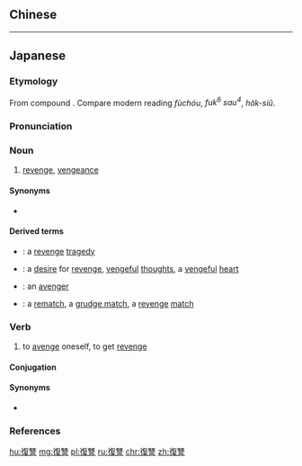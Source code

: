 ==Chinese==
{{zh-see|復仇|v}}

----

==Japanese==
{{ja-kanjitab|ふく|しゅう|yomi=o}}

===Etymology===
From {{etyl|ltc|ja|sort=ふくしゅう}} compound {{m|zh|復讎|tr=bjuwk dzyuw|lit=return + rivalry}}.  Compare modern {{etyl|cmn|-}} reading ''fùchóu'', {{etyl|yue|-}} ''fuk<sup>6</sup> sau<sup>4</sup>'', {{etyl|nan|-}} ''ho̍k-siû''.

===Pronunciation===
{{ja-pron|yomi=kanon|ふくしゅう|acc=0|acc_ref=DJR}}

===Noun===
{{ja-noun|ふくしゅう|hhira=ふくしう}}

# [[revenge]], [[vengeance]]

====Synonyms====
* {{ja-r|返報|へんぽう}}

====Derived terms====
{{der-top}}
* {{ja-r|復讐劇|ふくしゅうげき}}: a [[revenge]] [[tragedy]]
* {{ja-r|復讐心|ふくしゅうしん}}: a [[desire]] for [[revenge]], [[vengeful]] [[thought]]s, a [[vengeful]] [[heart]]
* {{ja-r|復讐者|ふくしゅうしゃ}}: an [[avenger]]
* {{ja-r|復讐戦|ふくしゅうせん}}: a [[rematch]], a [[grudge match]], a [[revenge]] [[match]]
{{der-bottom}}

===Verb===
{{ja-verb-suru|ふくしゅう|hhira=ふくしう}}

# to [[avenge]] oneself, to get [[revenge]]

====Conjugation====
{{ja-suru|ふくしゅう}}

====Synonyms====
* {{ja-r|返報|へんぽう}}

===References===
<references/>

[[hu:復讐]]
[[mg:復讐]]
[[pl:復讐]]
[[ru:復讐]]
[[chr:復讐]]
[[zh:復讐]]